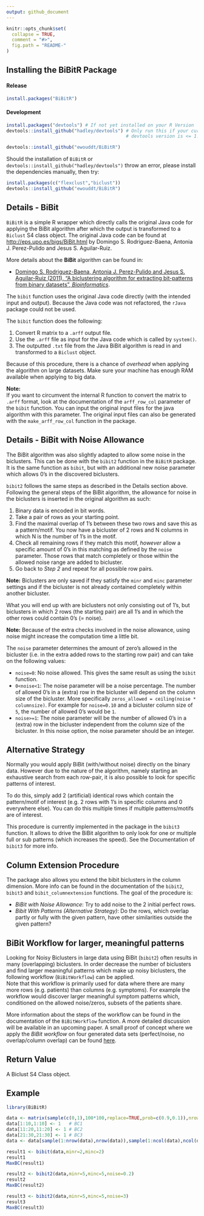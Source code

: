 ```yaml
---
output: github_document
---
```


<!-- README.md is generated from README.Rmd. Please edit that file -->

```r
knitr::opts_chunk$set(
  collapse = TRUE,
  comment = "#>",
  fig.path = "README-"
)
```


## Installing the BiBitR Package

#### Release

```r
install.packages("BiBitR")
```

#### Development

```r
install.packages("devtools") # If not yet installed on your R Version
devtools::install_github("hadley/devtools") # Only run this if your currently installed 
                                            # devtools version is <= 1.12 (recursive dependencies bug)

devtools::install_github("ewouddt/BiBitR")
```

Should the installation of `BiBitR` or `devtools::install_github("hadley/devtools")` throw an error, please install the dependencies manually, then try:
```r
install.packages(c("flexclust","biclust"))
devtools::install_github("ewouddt/BiBitR")
```

## Details - BiBit

`BiBitR` is a simple R wrapper which directly calls the original Java code for applying the BiBit algorithm after which the output is transformed to a `Biclust` S4 class object.
The original Java code can be found at [http://eps.upo.es/bigs/BiBit.html](http://eps.upo.es/bigs/BiBit.html) by Domingo S. Rodriguez-Baena, Antonia J. Perez-Pulido and Jesus S. Aguilar-Ruiz.

More details about the **BiBit** algorithm can be found in:

* [Domingo S. Rodriguez-Baena, Antonia J. Perez-Pulido and Jesus S. Aguilar-Ruiz (2011), "A biclustering algorithm for extracting bit-patterns from binary datasets", *Bioinformatics*](http://bioinformatics.oxfordjournals.org/content/early/2011/08/08/bioinformatics.btr464.abstract).


The `bibit` function uses the original Java code directly (with the intended input and output). Because the Java code was not refactored, the `rJava` package could not be used.

The `bibit` function does the following:

1. Convert R matrix to a `.arff` output file.
2. Use the `.arff` file as input for the Java code which is called by `system()`.
3. The outputted `.txt` file from the Java BiBit algorithm is read in and transformed to a `Biclust` object.

Because of this procedure, there is a chance of *overhead* when applying the algorithm on large datasets. Make sure your machine has enough RAM available when applying to big data.

**Note:**  
If you want to circumvent the internal R function to convert the matrix to `.arff` format, look at the documentation of the `arff_row_col` parameter of the `bibit` function. You can input the original input files for the java algorithm with this parameter. The original input files can also be generated with the `make_arff_row_col` function in the package.

## Details - BiBit with Noise Allowance

The BiBit algorithm was also slightly adapted to allow some noise in the biclusters. This can be done with the `bibit2` function in the `BiBitR` package. It is the same function as `bibit`, but with an additional new noise parameter which allows 0's in the discovered biclusters.

`bibit2` follows the same steps as described in the Details section above.
Following the general steps of the BiBit algorithm, the allowance for noise in the biclusters is inserted in the original algorithm as such:

1. Binary data is encoded in bit words.
2. Take a pair of rows as your starting point.
3. Find the maximal overlap of 1's between these two rows and save this as a pattern/motif. You now have a bicluster of 2 rows and N columns in which N is the number of 1's in the motif.
4. Check all remaining rows if they match this motif, *however* allow a specific amount of 0's in this matching as defined by the `noise` parameter. Those rows that match completely or those within the allowed noise range are added to bicluster.
5. Go back to *Step 2* and repeat for all possible row pairs.

**Note:** Biclusters are only saved if they satisfy the `minr` and `minc` parameter settings and if the bicluster is not already contained completely within another bicluster.

What you will end up with are biclusters not only consisting out of 1's, but biclusters in which 2 rows (the starting pair) are all 1's and in which the other rows could contain 0's (= noise).

**Note:** Because of the extra checks involved in the noise allowance, using noise might increase the computation time a little bit.

The `noise` parameter determines the amount of zero's allowed in the bicluster (i.e. in the extra added rows to the starting row pair) and can take on the following values:

* `noise=0`: No noise allowed. This gives the same result as using the `bibit` function.
* `0<noise<1`: The noise parameter will be a noise percentage. The number of allowed 0's in a (extra) row in the bicluster will depend on the column size of the bicluster. More specifically `zeros_allowed = ceiling(noise * columnsize)`. For example for `noise=0.10` and a bicluster column size of `5`, the number of allowed 0's would be `1`.
* `noise>=1`: The noise parameter will be the number of allowed 0's in a (extra) row in the bicluster independent from the column size of the bicluster. In this noise option, the noise parameter should be an integer.

## Alternative Strategy

Normally you would apply BiBit (with/without noise) directly on the binary data. However due to the nature of the algorithm, namely starting an exhaustive search from each row-pair, it is also possible to look for specific patterns of interest.

To do this, simply add 2 (artificial) identical rows which contain the pattern/motif of interest (e.g. 2 rows with 1's in specific columns and 0 everywhere else). You can do this multiple times if multiple patterns/motifs are of interest.

This procedure is currently implemented in the package in the `bibit3` function. It allows to drive the BiBit algorithm to only look for one or multiple full or sub patterns (which increases the speed). See the Documentation of `bibit3` for more info. 

## Column Extension Procedure

The package also allows you extend the bibit biclusters in the column dimension. More info can be found in the documentation of the `bibit2`, `bibit3` and `bibit_columnextension` functions.
The goal of the procedure is:

* *BiBit with Noise Allowance*: Try to add noise to the 2 initial perfect rows.
* *Bibit With Patterns (Alternative Strategy)*: Do the rows, which overlap partly or fully with the given pattern, have other similarities outside the given pattern?

## BiBit Workflow for larger, meaningful patterns
Looking for Noisy Biclusters in large data using BiBit (`bibit2`) often results in many (overlapping) biclusters.
In order decrease the number of biclusters and find larger meaningful patterns which make up noisy biclusters, the following workflow (`BiBitWorkflow`) can be applied.  
Note that this workflow is primarily used for data where there are many more rows (e.g. patients) than columns (e.g. symptoms). For example the workflow would discover larger meaningful symptom patterns which, conditioned on the allowed noise/zeros, subsets of the patients share.

More information about the steps of the workflow can be found in the documentation of the `BiBitWorkflow` function. A more detailed discussion will be available in an upcoming paper. A small proof of concept where we apply the *BiBit workflow* on four generated data sets (perfect/noise, no overlap/column overlap) can be found [here]().


## Return Value

A Biclust S4 Class object.

## Example

```r
library(BiBitR)

data <- matrix(sample(c(0,1),100*100,replace=TRUE,prob=c(0.9,0.1)),nrow=100,ncol=100)
data[1:10,1:10] <- 1   # BC1
data[11:20,11:20] <- 1 # BC2
data[21:30,21:30] <- 1 # BC3
data <- data[sample(1:nrow(data),nrow(data)),sample(1:ncol(data),ncol(data))]

result1 <- bibit(data,minr=2,minc=2)
result1
MaxBC(result1)

result2 <- bibit2(data,minr=5,minc=5,noise=0.2)
result2
MaxBC(result2)

result3 <- bibit2(data,minr=5,minc=5,noise=3)
result3
MaxBC(result3)
```

